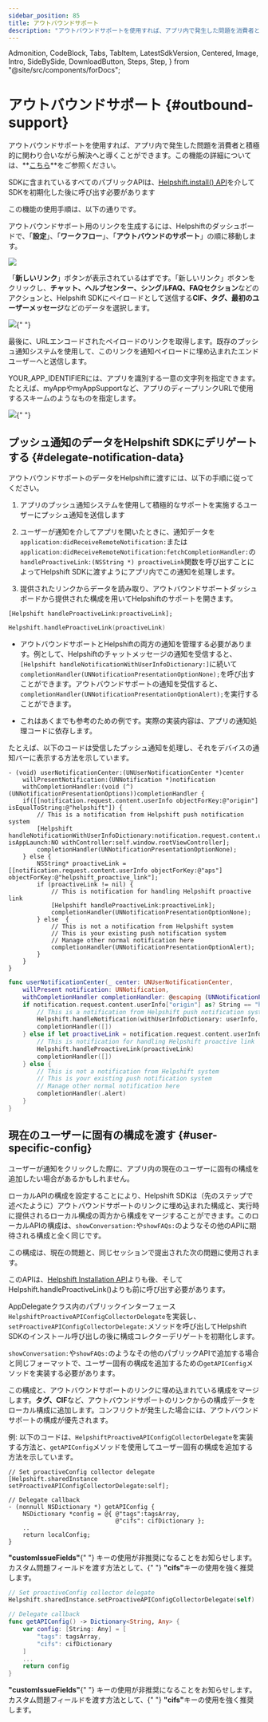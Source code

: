 ```yaml
---
sidebar_position: 85
title: アウトバウンドサポート
description: "アウトバウンドサポートを使用すれば、アプリ内で発生した問題を消費者と積極的に関わり合いながら解決へと導くことができます。この機能の詳細については、**[こちら](https://support.helpshift.com/hc/faq/1163-outbound-support-create-outbound-support-link)**をご参照ください。"
---
```


  Admonition,
  CodeBlock,
  Tabs,
  TabItem,
  LatestSdkVersion,
  Centered,
  Image,
  Intro,
  SideBySide,
  DownloadButton,
  Steps,
  Step,
} from "@site/src/components/forDocs";

# アウトバウンドサポート {#outbound-support}

<Intro>

アウトバウンドサポートを使用すれば、アプリ内で発生した問題を消費者と積極的に関わり合いながら解決へと導くことができます。この機能の詳細については、**[こちら](https://support.helpshift.com/hc/faq/1163-outbound-support-create-outbound-support-link)**をご参照ください。

</Intro>

<Admonition type="info" title="注意">

SDKに含まれているすべてのパブリックAPIは、[Helpshift.install() API](/sdkx_ios/getting-started#start-using)を介してSDKを初期化した後に呼び出す必要があります

</Admonition>

この機能の使用手順は、以下の通りです。

アウトバウンドサポート用のリンクを生成するには、Helpshiftのダッシュボードで、「**設定**」、「**ワークフロー**」、「**アウトバウンドのサポート**」の順に移動します。

![](/static/books/helpshiftx/outbound-support.png)

「**新しいリンク**」ボタンが表示されているはずです。「新しいリンク」ボタンをクリックし、**チャット、ヘルプセンター、シングルFAQ、FAQセクション**などのアクションと、Helpshift SDKにペイロードとして送信する**CIF、タグ、最初のユーザーメッセージ**などのデータを選択します。

<Image src="/static/books/helpshiftx/generate-link-box.png" width="full" />{" "}

最後に、URLエンコードされたペイロードのリンクを取得します。既存のプッシュ通知システムを使用して、このリンクを通知ペイロードに埋め込まれたエンドユーザーへと送信します。

YOUR_APP_IDENTIFIERには、アプリを識別する一意の文字列を指定できます。たとえば、myAppやmyAppSupportなど、アプリのディープリンクURLで使用するスキームのようなものを指定します。

<Image src="/static/books/helpshiftx/proactive-link.png" width="full" />{" "}

## プッシュ通知のデータをHelpshift SDKにデリゲートする {#delegate-notification-data}

アウトバウンドサポートのデータをHelpshiftに渡すには、以下の手順に従ってください。

1. アプリのプッシュ通知システムを使用して積極的なサポートを実施するユーザーにプッシュ通知を送信します

2. ユーザーが通知を介してアプリを開いたときに、通知データを`application:didReceiveRemoteNotification:`または`application:didReceiveRemoteNotification:fetchCompletionHandler:`の`handleProactiveLink:(NSString *) proactiveLink`関数を呼び出すことによってHelpshift SDKに渡すようにアプリ内でこの通知を処理します。

3. 提供されたリンクからデータを読み取り、アウトバウンドサポートダッシュボードから提供された構成を用いてHelpshiftのサポートを開きます。

<Tabs groupId="ios-languages">

<TabItem value="Objective-C" label="Objective-C">

```objc
[Helpshift handleProactiveLink:proactiveLink];
```

</TabItem>
<TabItem value="Swift" label="Swift">

```swift
Helpshift.handleProactiveLink(proactiveLink)
```

</TabItem>

</Tabs>

<Admonition type="danger" title="重要">

- アウトバウンドサポートとHelpshiftの両方の通知を管理する必要があります。例として、Helpshiftのチャットメッセージの通知を受信すると、`[Helpshift handleNotificationWithUserInfoDictionary:]`に続いて`completionHandler(UNNotificationPresentationOptionNone);`を呼び出すことができます。アウトバウンドサポートの通知を受信すると、`completionHandler(UNNotificationPresentationOptionAlert);`を実行することができます。

- これはあくまでも参考のための例です。実際の実装内容は、アプリの通知処理コードに依存します。

</Admonition>

たとえば、以下のコードは受信したプッシュ通知を処理し、それをデバイスの通知バーに表示する方法を示しています。

<Tabs groupId="ios-languages">

<TabItem value="Objective-C" label="Objective-C">

```objc
- (void) userNotificationCenter:(UNUserNotificationCenter *)center
    willPresentNotification:(UNNotification *)notification
    withCompletionHandler:(void (^)(UNNotificationPresentationOptions))completionHandler {
    if([[notification.request.content.userInfo objectForKey:@"origin"] isEqualToString:@"helpshift"]) {
        // This is a notification from Helpshift push notification system
        [Helpshift handleNotificationWithUserInfoDictionary:notification.request.content.userInfo isAppLaunch:NO withController:self.window.rootViewController];
        completionHandler(UNNotificationPresentationOptionNone);
    } else {
        NSString* proactiveLink = [[notification.request.content.userInfo objectForKey:@"aps"] objectForKey:@"helpshift_proactive_link"];
        if (proactiveLink != nil) {
            // This is notification for handling Helpshift proactive link
            [Helpshift handleProactiveLink:proactiveLink];
            completionHandler(UNNotificationPresentationOptionNone);
        } else  {
            // This is not a notification from Helpshift system
            // This is your existing push notification system
            // Manage other normal notification here
            completionHandler(UNNotificationPresentationOptionAlert);
        }
    }
}
```

</TabItem>
<TabItem value="Swift" label="Swift">

```swift
func userNotificationCenter(_ center: UNUserNotificationCenter,
    willPresent notification: UNNotification,
    withCompletionHandler completionHandler: @escaping (UNNotificationPresentationOptions) -> Void) {
    if notification.request.content.userInfo["origin"] as? String == "helpshift" {
        // This is a notification from Helpshift push notification system
        Helpshift.handleNotification(withUserInfoDictionary: userInfo, isAppLaunch: false, with: rootViewController)
        completionHandler([])
    } else if let proactiveLink = notification.request.content.userInfo["aps"]["helpshift_proactive_link"] as? String {
        // This is notification for handling Helpshift proactive link
        Helpshift.handleProactiveLink(proactiveLink)
        completionHandler([])
    } else {
        // This is not a notification from Helpshift system
        // This is your existing push notification system
        // Manage other normal notification here
        completionHandler(.alert)
    }
}
```

</TabItem>

</Tabs>

## 現在のユーザーに固有の構成を渡す {#user-specific-config}

ユーザーが通知をクリックした際に、アプリ内の現在のユーザーに固有の構成を追加したい場合があるかもしれません。

ローカルAPIの構成を設定することにより、Helpshift SDKは（先のステップで述べたように）アウトバウンドサポートのリンクに埋め込まれた構成と、実行時に提供されるローカル構成の両方から構成をマージすることができます。このローカルAPIの構成は、`showConversation:`や`showFAQs:`のようなその他のAPIに期待される構成と全く同じです。

この構成は、現在の問題と、同じセッションで提出された次の問題に使用されます。

<Admonition type="info" title="注意">

このAPIは、[Helpshift Installation API](/sdkx_ios/getting-started#start-using)よりも後、そしてHelpshift.handleProactiveLink()よりも前に呼び出す必要があります。

</Admonition>

AppDelegateクラス内のパブリックインターフェース`HelpshiftProactiveAPIConfigCollectorDelegate`を実装し、`setProactiveAPIConfigCollectorDelegate:`メソッドを呼び出してHelpshift SDKのインストール呼び出しの後に構成コレクターデリゲートを初期化します。

`showConversation:`や`showFAQs:`のようなその他のパブリックAPIで追加する場合と同じフォーマットで、ユーザー固有の構成を追加するための`getAPIConfig`メソッドを実装する必要があります。

この構成と、アウトバウンドサポートのリンクに埋め込まれている構成をマージします。**タグ、CIF**など、アウトバウンドサポートのリンクからの構成データをローカル構成に追加します。コンフリクトが発生した場合には、アウトバウンドサポートの構成が優先されます。

例: 以下のコードは、`HelpshiftProactiveAPIConfigCollectorDelegate`を実装する方法と、`getAPIConfig`メソッドを使用してユーザー固有の構成を追加する方法を示しています。

<Tabs groupId="ios-languages">

<TabItem value="Objective-C" label="Objective-C">

```objc
// Set proactiveConfig collector delegate
[Helpshift.sharedInstance setProactiveAPIConfigCollectorDelegate:self];

// Delegate callback
- (nonnull NSDictionary *) getAPIConfig {
    NSDictionary *config = @{ @"tags":tagsArray,
                              @"cifs": cifDictionary };
    ..
    return localConfig;
}
```

<Admonition type="info" title="注意">
  <b>"customIssueFields"</b>{" "}
キーの使用が非推奨になることをお知らせします。カスタム問題フィールドを渡す方法として、{" "}
<b>"cifs"</b>キーの使用を強く推奨します。
</Admonition>

</TabItem>
<TabItem value="Swift" label="Swift">

```swift
// Set proactiveConfig collector delegate
Helpshift.sharedInstance.setProactiveAPIConfigCollectorDelegate(self)

// Delegate callback
func getAPIConfig() -> Dictionary<String, Any> {
    var config: [String: Any] = [
        "tags": tagsArray,
        "cifs": cifDictionary
    ]
    ...
    return config
}
```

<Admonition type="info" title="注意">
  <b>"customIssueFields"</b>{" "}
キーの使用が非推奨になることをお知らせします。カスタム問題フィールドを渡す方法として、{" "}
<b>"cifs"</b>キーの使用を強く推奨します。
</Admonition>

</TabItem>

</Tabs>
